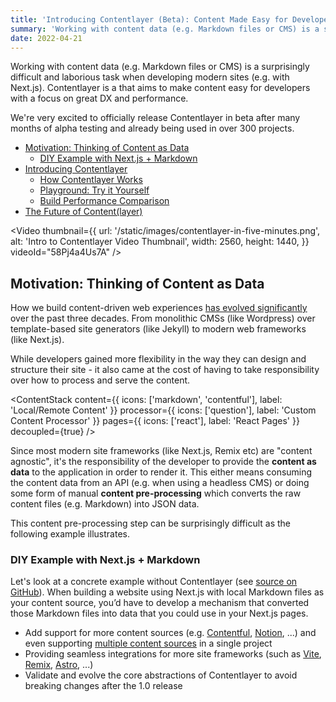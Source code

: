 ```yaml
---
title: 'Introducing Contentlayer (Beta): Content Made Easy for Developers'
summary: 'Working with content data (e.g. Markdown files or CMS) is a surprisingly difficult and laborious task when developing modern sites (e.g. with Next.js). Contentlayer is a content SDK that aims to make content easy for developers.'
date: 2022-04-21
---
```


<TLDR>

Working with content data (e.g. Markdown files or CMS) is a surprisingly difficult and laborious task when developing modern sites (e.g. with Next.js). Contentlayer is a <Dashed label="content SDK" tooltip="A content SDK simplifies working with structured content as data in your site/application" /> that aims to make content easy for developers with a focus on great DX and performance.

We're very excited to officially release Contentlayer in beta after many months of alpha testing and already being used in over 300 projects.

<div className='mt-8'>

- [Motivation: Thinking of Content as Data](#motivation-thinking-of-content-as-data)
  - [DIY Example with Next.js + Markdown](#diy-example-with-nextjs-markdown)
- [Introducing Contentlayer](#introducing-contentlayer)
  - [How Contentlayer Works](#how-contentlayer-works)
  - [Playground: Try it Yourself](#playground-try-it-yourself)
  - [Build Performance Comparison](#build-performance-comparison-contentlayer-vs-diy-and-gatsby)
- [The Future of Content(layer)](#the-future-of-contentlayer)

</div>

</TLDR>

<Video
  thumbnail={{
    url: '/static/images/contentlayer-in-five-minutes.png',
    alt: 'Intro to Contentlayer Video Thumbnail',
    width: 2560,
    height: 1440,
  }}
  videoId="58Pj4a4Us7A"
/>

## Motivation: Thinking of Content as Data

How we build content-driven web experiences [has evolved significantly](/blog/working-with-content-is-hard-for-developers) over the past three decades. From monolithic CMSs (like Wordpress) over template-based site generators (like Jekyll) to modern web frameworks (like Next.js).

While developers gained more flexibility in the way they can design and structure their site - it also came at the cost of having to take responsibility over how to process and serve the content.

<ContentStack
  content={{ icons: ['markdown', 'contentful'], label: 'Local/Remote Content' }}
  processor={{ icons: ['question'], label: 'Custom Content Processor' }}
  pages={{ icons: ['react'], label: 'React Pages' }}
  decoupled={true}
/>

Since most modern site frameworks (like Next.js, Remix etc) are "content agnostic", it's the responsibility of the developer to provide the **content as data** to the application in order to render it. This either means consuming the content data from an API (e.g. when using a headless CMS) or doing some form of manual **content pre-processing** which converts the raw content files (e.g. Markdown) into JSON data.

This content pre-processing step can be surprisingly difficult as the following example illustrates.

### DIY Example with Next.js + Markdown

Let's look at a concrete example without Contentlayer (see [source on GitHub](https://github.com/contentlayerdev/contentlayer-benchmarks/tree/main/next-remark)). When building a website using Next.js with local Markdown files as your content source, you’d have to develop a mechanism that converted those Markdown files into data that you could use in your Next.js pages.

<div className="my-8">
  <BetaCodeWindow.Remark />
</div>

- Add support for more content sources (e.g. [Contentful](https://github.com/contentlayerdev/contentlayer/issues/173), [Notion](https://github.com/contentlayerdev/contentlayer/issues/174), ...) and even supporting [multiple content sources](https://github.com/contentlayerdev/contentlayer/issues/84) in a single project
- Providing seamless integrations for more site frameworks (such as [Vite](https://github.com/contentlayerdev/contentlayer/issues/179), [Remix](https://github.com/contentlayerdev/contentlayer/issues/169), [Astro](https://github.com/contentlayerdev/contentlayer/issues/171), ...)
- Validate and evolve the core abstractions of Contentlayer to avoid breaking changes after the 1.0 release

<div className="mt-[-4rem] mb-12">
  <Support />
</div>

 